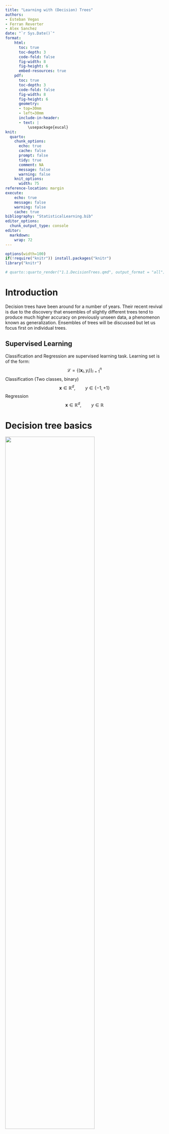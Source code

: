 ```yaml
---
title: "Learning with (Decision) Trees"
authors:
- Esteban Vegas
- Ferran Reverter
- Alex Sanchez
date: "`r Sys.Date()`"
format:
    html: 
      toc: true
      toc-depth: 3
      code-fold: false
      fig-width: 8
      fig-height: 6
      embed-resources: true
    pdf:
      toc: true
      toc-depth: 3
      code-fold: false
      fig-width: 8
      fig-height: 6
      geometry: 
      - top=30mm
      - left=30mm
      include-in-header:
      - text: |
          \usepackage{eucal}
knit:
  quarto:
    chunk_options:
      echo: true
      cache: false
      prompt: false
      tidy: true
      comment: NA
      message: false
      warning: false
    knit_options:
      width: 75
reference-location: margin
execute:
    echo: true
    message: false
    warning: false
    cache: true
bibliography: "StatisticalLearning.bib"
editor_options: 
  chunk_output_type: console
editor: 
  markdown: 
    wrap: 72
---
```



```r
options(width=100) 
if(!require("knitr")) install.packages("knitr")
library("knitr")
```

```r
# quarto::quarto_render("1.1.DecisionTrees.qmd", output_format = "all")

```


# Introduction

Decision trees have been around for a number of years. Their
recent revival is due to the discovery that ensembles of slightly different
trees tend to produce much higher accuracy on previously unseen data,
a phenomenon known as generalization. Ensembles of trees
will be discussed but let us focus
first on individual trees.


## Supervised Learning

Classification and Regression  are supervised learning task. Learning set is of the form:
$$
\mathcal{L}=\{(\mathbf{x}_i,y_i)\}_{i=1}^n
$$
Classification (Two classes, binary)
$$
\mathbf{x}\in\mathbb{R}^d,\qquad y\in\{-1,+1\}
$$
Regression
$$
\mathbf{x}\in\mathbb{R}^d,\qquad y\in\mathbb{R}
$$



# Decision tree basics


![](images/rf0.jpg){width=75%}


## Decision tree

We can see Fig.1. 

1. A tree is a set of nodes and edges organized
in a hierarchical fashion. In contrast to a graph, in a tree there are no
loops. Internal nodes are denoted with circles and terminal nodes with
squares.
2. A decision tree is a tree where each split node stores a boolean test
function to be applied to the incoming data. Each leaf stores the final
answer (predictor)





## Training and testing decision trees



![](images/rf00.jpg){width=75%}

## Basic notation


We can see Fig.2. 


1. Input data is represented as a collection of points in the $d$-dimensional space which are labeled by their feature responses.
2. A decision tree is a hierarchical structure of connected nodes.  
3. Training a decision tree involves sending all training data $\{v\}$ into the
tree and optimizing the parameters of the split nodes so as to optimize
a chosen cost function.
4. During testing, a split (internal) node applies a test
to the input data $v$ and sends it to the appropriate child. The process
is repeated until a leaf (terminal) node is reached (beige path).


![](images/partition.jpg){width=75%}





## Tree-Growing Procedure

We can see Fig.3.

In order to grow a classification tree, we need to answer four basic questions:

1. How do we choose the Boolean conditions for splitting at each node? 
2. Which criterion should we use to split a parent node into its two child nodes?
3. How do we decide when a node become a terminal node (i.e., stop splitting)?
4. How do we assign a class to a terminal node?




## Choosing the best split for a Variable



### Splitting Strategies 

At each node, the tree-growing algorithm has to decide on which variable
it is “best” to split. We need to consider every possible split over all
variables present at that node, then enumerate all possible splits, evaluate
each one, and decide which is best in some sense.

For a description of splitting rules, we need to make a distinction between
ordinal (or continuous) and nominal (or categorical) variables.
For a continuous or ordinal variable, the number of possible splits at a
given node is one fewer than the number of its distinctly observed values.
Suppose that a particular categorical variable is defined by $m$ distinct
categories, there are $2^{m-1}-1$ distinct splits.



We first need to choose the
best split for a given variable. Accordingly, we have to measure of goodness
of a split. Let $C_1$,...,$C_K$ be the $K\geq 2$ classes. For node $\tau$, we denote by
$$
P(X\in C_k\vert \tau)
$$
the conditional probability that an observation $x$  is in $C_k$  given that it falls into the node $\tau$.


### Node information functions

We can see Fig.4

![Node impurity functions for the two-class case. The entropy
function (rescaled) is the red curve, the Gini index is the green curve, and
the resubstitution estimate of the misclassification rate is the blue curve.
![](images/impurity.jpg){width=75%}


To choose the best split over all variables, we first need to choose the
best split for a given variable. Accordingly, we define a measure of goodness
of a split. For node $\tau$, the node information function $i(\tau)$ is definded by
$$
i(\tau)=\phi\Big(p(1\vert \tau),...,p(K\vert \tau)\Big)
$$
where $p(k\vert \tau)$ is an estimate of $P(X\in C_k\vert \tau)$.


We require $\phi$ to be a symmetric function, defined on the set of all $K$-tuples
of probabilities $(p_1,\dots,p_k)$ with unit sum, minimized at the points
$(1,0,\cdots,0)$, $(0,1,\cdots,0)$, $(0,0,\cdots,1)$, and maximized at the point
$(\frac{1}{K},\frac{1}{K},\cdots,\frac{1}{K})$. One such function $\phi$ is the entropy function,
$$
i(\tau)=-\sum_{i=1}^K p(k\vert \tau)\log p(k\vert \tau)
$$


An alternative to the  the entropy is the Gini index, given by

$$
i(\tau)=1-\sum_{i=1}^K p(k\vert \tau)^2
$$

And the misclassification rate

$$
i(\tau)=\sum_{i=1}^K p(k\vert \tau)(1-p(k\vert \tau))
$$



### Information gain


![](images/rf11.jpg){width=80%}

We can see Fig.5. 


Suppose, at node  $\tau$ , we apply split $s$ so that a proportion $p_L$ of the
observations drops down to the left child-node $\tau_L$ and the remaining
proportion $p_R$ drops down to the right child-node $\tau_R$

The goodness of split $s$ at node $\tau$ is given by the reduction in impurity
gained by splitting the parent node $\tau$ into its child nodes, $\tau_L$ and $\tau_R$,

$$
I(s,\tau)= i(\tau)-p_L i(\tau_L)-p_R i(\tau_R)
$$

The best split for the single variable $X_j$  is the one that has the largest
value of $I(s,\tau)$ over all $s\in\mathcal{S}_j$, the set of possible distinct splits for $X_j$ .






## Example



\begin{center}
\begin{tabular}{llll}
& +1 & -1 & Total\\
\hline
$X_j\leq s$& $n_{11}$ & $n_{12}$ & $n_{1+}$\\
$X_j>s$ & $n_{21}$ & $n_{22}$ & $n_{2+}$\\
\hline
Total & $n_{+1}$ & $n_{+2}$& $n_{++}$\\
\hline
\end{tabular}
\end{center}
Consider first, the parent node $\tau$, estimate $P(\frac{+1}{\tau})$ by $n_{+1}/n_{++}$ and $P(\frac{-1}{\tau})$ by $n_{+2}/n_{++}$, and then the estimated impurity function is:
$$
i(\tau)=-\big(\frac{n_{+1}}{n_{++}}\big)\log\big(\frac{n_{+1}}{n_{++}}\big)-\big(\frac{n_{+2}}{n_{++}}\big)\log\big(\frac{n_{+2}}{n_{++}}\big)
$$
Note that $i(\tau)$ is completely independent of the type of proposed split.


Now, for the child nodes, $\tau_L$ y $\tau_R$.
We estimated $p_L=n_{1+}/n_{++}$ and $p_R=n_{2+}/n_{++}$


For $X_j\leq s$, we estimate
$P(\frac{+1}{\tau_L})=n_{11}/n_{1+}$ and $P(\frac{-1}{\tau_L})=n_{12}/n_{1+}$
For the condition $X_j> s$, we estimate
$P(\frac{+1}{\tau_R})=n_{21}/n_{2+}$ and $P(\frac{-1}{\tau_R})=n_{22}/n_{2+}$.
We then compute:
$$
i(\tau_L)=-\big(\frac{n_{11}}{n_{1+}}\big)\log\big(\frac{n_{11}}{n_{1+}}\big)-\big(\frac{n_{12}}{n_{1+}}\big)\log\big(\frac{n_{12}}{n_{1+}}\big)
$$
$$
i(\tau_R)=-\big(\frac{n_{21}}{n_{2+}}\big)\log\big(\frac{n_{21}}{n_{2+}}\big)-\big(\frac{n_{22}}{n_{2+}}\big)\log\big(\frac{n_{22}}{n_{2+}}\big)
$$
and, then we can compute $I(s,\tau)$.




## Recursive Partitioning


\begin{itemize}

\item In order to grow a tree, we start with the root node, which consists of the
learning set $\mathcal{L}$. Using the “goodness-of-split” criterion for a single variable,
the tree algorithm finds the best split at the root node for each of the
variables, $X_1$ to $X_r$.

\item The best split $s$ at the root node is then defined as the
one that has the largest value of over all $r$ single-variable best splits
at that node.

\item We next split each of the child nodes of the root node in the same way.
We repeat the above computations for the left child node, except that
we consider only those observations that fall into each child node.

\item When those splits are completed, we continue to split
each of the subsequent nodes. This sequential splitting process of building
a tree layer-by-layer is called recursive partitioning.

\end{itemize}




## Stop spliting

\begin{itemize}
\item For example, we can declare a node to be terminal if it fails to be larger than a certain critical
size ($n_{min}$ is some previously declared minimum size of a node).
\item Another early action was to stop a node from splitting if the largest
goodness-of-split value at that node is smaller than a certain predetermined
limit.
\item These stopping rules, however, do not turn out to be such good ideas. A better approach (Breiman et al. 2008) is to let the tree grow to saturation and then ''prune'' it back.
\end{itemize}



## Plurality rule

We can see Fig.6. 

How do we associate a class with a terminal node?

Suppose at terminal node $\tau$ there are $n(\tau)$ observations, of which $n_k(\tau)$ are from class $C_k$,
$k=1,...,K$. Then, the class which corresponds to the largest of the $\{n_1(\tau),...,n_k(\tau)\}$ is assigned to $\tau$.

This is called the plurality rule. This rule can be derived from the Bayes’s rule classifier, where we assign
the node $\tau$ to class $C_i$ if $p(i|\tau) = \max_k p(k|\tau)$.


![](images/rf1.jpg){width=75%}






## Choosing the best split in Regression Trees

We now discuss the process of building a regression tree. Roughly speaking,
there are two steps.

\begin{enumerate}
\item We divide the predictor space-that is, the set of possible values for
$X_1,X_2,\dots,X_p$ into $J$ distinct and non-overlapping regions,
$R_1,R_2,\dots,R_J$.
\item For every observation that falls into the region $R_j$, we make the same
prediction, which is simply the mean of the response values for the
training observations in $R_j$.
\end{enumerate}

For instance, suppose that in Step 1 we obtain two regions, $R_1$ and $R_2$,
and that the response mean of the training observations in the first region
is 10, while the response mean of the training observations in the second
region is 20. Then for a given observation $X=x$, if $x\in R_1$ we will predict
a value of 10, and if $x\in R_2$ we will predict a value of 20.


We now elaborate on Step 1 above. How do we construct the regions
$R_1,...,R_J$? In theory, the regions could have any shape. However, we
choose to divide the predictor space into high-dimensional rectangles, or
boxes,  for simplicity and for ease of interpretation of the resulting predictive
model. The goal is to find boxes $R_1,...,R_J$? that minimize the RSS (Residual Sum of Squares),
given by
$$
\sum_{j=1}^J\sum_{i\in R_j}(y_i-\hat{y}_{R_j})^2
$$

where $\hat{y}_{R_j}$ is the mean response for the training observations within the
j-th box. Unfortunately, it is computationally infeasible to consider every
possible partition of the feature space into $J$ boxes. For this reason, we take
a top-down, greedy approach that is known as recursive binary splitting. The
approach is top-down because it begins at the top of the tree (at which point
all observations belong to a single region) and then successively splits the
predictor space; each split is indicated via two new branches further down
on the tree. It is greedy because at each step of the tree-building process,
the best split is made at that particular step, rather than looking ahead
and picking a split that will lead to a better tree in some future step.


In order to perform recursive binary splitting, we first select the predictor
$X_j$ and the cutpoint $s$ such that splitting the predictor space into
the regions $\{X|X_j \leq s\}$ and $\{X|X_j > s\}$ leads to the greatest possible
reduction in RSS. (The notation $\{X|X_j \leq  s\}$ means the region of predictor
space in which $X_j$ takes on a value less than $s$). That is, we consider all
predictors $X_1,...,X_p$, and all possible values of the cutpoint $s$ for each of
the predictors, and then choose the predictor and cutpoint such that the
resulting tree has the lowest RSS. In greater detail, for any $j$ and $s$, we
define the pair of half-planes
$$
R_1(j,s)=\{X|X_j \leq  s\},\qquad R_2(j,s)=\{X|X_j > s\}
$$
and we seek the value of $j$ and $s$ that minimize the equation
\begin{equation}\label{tree1}
\sum_{i:x_i\in R_1}(y_i-\hat{y}_{R_1})^2+\sum_{i:x_i\in R_2}(y_i-\hat{y}_{R_2})^2
\end{equation}

where $\hat{y}_{R_1}$ is the mean response for the training observations in $R_1(j,s)$,
and $\hat{y}_{R_2}$ is the mean response for the training observations in $R_2(j,s)$.
Finding the values of $j$ and $s$ that minimize (\ref{tree1}) can be done quite quickly,
especially when the number of features $p$ is not too large.

Next, we repeat the process, looking for the best predictor and best
cutpoint in order to split the data further so as to minimize the RSS within
each of the resulting regions. However, this time, instead of splitting the
entire predictor space, we split one of the two previously identified regions.
We now have three regions. Again, we look to split one of these three regions
further, so as to minimize the RSS. The process continues until a stopping
criterion is reached; for instance, we may continue until no region contains
more than five observations.

Once the regions $R_1,...,R_J$ have been created, we predict the response
for a given test observation using the mean of the training observations in
the region to which that test observation belongs.



## Estimating the misclassification rate

Let $T$ be the tree classifier and let
$\tilde{T}=\{\tau_1,\tau_2,...,\tau_L\}$
denote the set of all terminal nodes of $T$. We can now estimate the true misclassification rate,
\begin{equation}\label{e1}
R(T)=\sum_{l=1}^LR(\tau_l)P(\tau_l),
\end{equation}
for $T$, where $P(\tau)$ is the probability that an observation falls into node $\tau$ and $R(\tau)$
is the within-node misclassification rate of an observation
in node $\tau$. 

If we estimate $R(\tau)$ by 
$$
r(\tau)=1-\max_kp(k|\tau)
$$
and we estimate $P(\tau_l)$ by the proportion $p(\tau_l)$ of all observations that fall
into node $\tau_l$, then, the resubstitution estimate of $R(T)$ is

$$
\hat{R}(T)=\sum_{l=1}^Lr(\tau_l)p(\tau_l).
$$



The resubstitution estimate $\hat{R}(T)$, however, leaves much to be desired
as an estimate of $R(T)$. 

First, bigger trees (i.e., more splitting) have smaller
values of $\hat{R}(T)$; that is, $\hat{R}(T')\leq \hat{R}(T)$), where $T'$ is formed by splitting
a terminal node of $T$. For example, if a tree is allowed to grow until every
terminal node contains only a single observation, then that node is classified
by the class of that observation and $\hat{R}(T)=0$. 

Second, using only the
resubstitution estimate tends to generate trees that are too big for the given
data. 

Third, the resubstitution estimate $\hat{R}(T)$ is a much-too-optimistic
estimate of $R(T)$. More realistic estimates of $R(T)$ are given below.



## Tree Pruning

Since decision trees have a very high tendency to over-fit the data, a smaller tree with fewer splits might lead to increase the generalization capability. Lower variance (estimation error)
at the cost of a little bias (approximation error). 

One possible alternative to the process described above is to build the tree only so long as the decrease in the node impurity measure, due to each split exceeds some (high) threshold. However, due to greedy nature of the splitting algorithm, it is too short-sighted since a seemingly worthless split early on in the tree might be followed by a very good split i.e., a split that leads to a large reduction in impurity later on.


Therefore, a better strategy is to grow a very large tree $T_0$, and then prune it back in order to obtain a subtree. 

### Cost complexity pruning

A sequence of trees indexed by a nonnegative tuning parameter $\alpha$ is considered. For each value of $\alpha$ there corresponds a subtree $T\subset T_0$ such that the penalized misclassification rate
$$
R_\alpha(T)=R(T)+\alpha|T|
$$
is as small as possible. Here $|T|$ indicates the number of terminal nodes of the subtree $T$, 
Think of $\alpha|T|$ as a penalty term for tree size, so that $R_\alpha(T)$ penalizes
$R(T)$ (\ref{e1}) for generating too large a tree. For each $\alpha$, we then choose that
subtree $T(\alpha)$ of $T_0$ that minimizes $R_\alpha(T)$.

The tuning parameter $\alpha$ controls a trade-off between the subtree’s complexity and its fit to the training data. When $\alpha=0$, then the subtree $T$ will simply equal $T_0$. As $\alpha$ increases, there is a price to pay for having a tree with many terminal nodes, and so the above equation will tend to be minimized for a smaller subtree. 

Breiman et al. (1984) showed that for every $\alpha$, there
exists a unique smallest minimizing subtree. 


Depending on the cost of each additional leaf (i.e. the $\alpha$ value) different sub-trees of $T_0$ minimise the error-complexity measure. Breiman and his colleagues proved that although $\alpha$ can run through a continuum of values there is a sequence of pruned trees such that each element is optimal for a range of $\alpha$, and so there is only a finite number of interesting $\alpha$ values.


$$
0 = \alpha_0 < \alpha_1 < \alpha_2 < \alpha_3 < \cdots < \alpha_M,
$$


Furthermore, they developed an algorithm that generates a parametric family of pruned trees 

$$
T_0 \prec T_1 \prec T_2 \prec T_3 \prec \cdots \prec T_M, 
$$



such that each $T_i$ in the sequence is characterised by adifferent value $\alpha_i$. They proved that each tree $T_i$ in this sequence is optimal from the error-complexity perspective within the interval $[\alpha_i,\alpha_{i+1})$.


So far, we have constructed a finite sequence of decreasing-size subtrees
$T_1,T_2,T_3,\dots,T_M$ by pruning more and more nodes from $T_0$. When do
we stop pruning? Which subtree of the sequence do we choose as the “best”
pruned subtree? Choice of the best subtree depends upon having a good estimate of the
misclassification rate $R(T_k)$ corresponding to the subtree $T_k$. Breiman et
al. (1984) offered two estimation methods: use an independent test sample
or use cross-validation. When the data set is very large, use of an independent
test set is straightforward and computationally efficient, and is,
generally, the preferred estimation method. For smaller data sets, crossvalidation
is preferred.



## Advantages and disadvantages of trees

1. Trees are very easy to explain to people. In fact, they are even easier
to explain than linear regression!
2. Some people believe that decision trees more closely mirror human
decision-making than do the regression and classification approaches.
3. Trees can be displayed graphically, and are easily interpreted even by
a non-expert (especially if they are small).
4. Trees can easily handle qualitative predictors without the need to
create dummy variables.
5. Unfortunately, trees generally do not have the same level of predictive
accuracy as some of the other regression and classification approaches.

However, by aggregating many decision trees, using methods like bagging,
random forests, and boosting, the predictive performance of trees can be
substantially improved. We introduce these concepts next.


# Bibliography

A. Criminisi, J. Shotton and E. Konukoglu. 
Decision Forests for Classification, Regression, Density Estimation, Manifold Learning and Semi-Supervised Learning. Microsoft Research technical report TR-2011-114.


The Elements of Statistical Learning: Data Mining, Inference, and Prediction. 
Second Edition. Springer. 2009.




```r
#In V-fold cross-validation (CV/V), we randomly divide the data $\mathcal{D}$ into
#$V$ roughly equal-size, disjoint subsets, $\mathcal{D}=\cup_{v=1}^V\mathcal{D}_v$. $V$ is usually taken to be 5 or 10.
#
#We next create $K$ different data sets from the 
#$\{\mathcal{D}_v\}$ by taking $\mathcal{L}_v=\mathcal{D}-\mathcal{D}_v$ 
#as the vth learning set and $\mathcal{V}_v=\mathcal{D}_v$ as the vth validation, $v=1,2,...,V$. 
#
#If the $\{\mathcal{D}_v\}$ each have the
#same number of observations, then each learning set will have $(V-1)/V)\times100$
#percent of the original data set.
#
#Grow the vth "auxilliary” tree $T_{0}^{(v)}$ using the kth learning set $\mathcal{L}_v$ , $v=1,...,V$.
#Fix the value of the complexity parameter $\alpha$.
#
#Let $T_{\alpha}^{(v)}$ be the
#best pruned subtree of $T_{0}^{(v)}$, $v=1,...,V$.#
#
#Now, drop each observation in
#the vth validation set $\mathcal{V}_v$ down the tree $T_{\alpha}^{(v)}$, $v=1,...,V$. 

#Let $n_{ij}^{(v)}$ denote
#the number of jth class observations in $\mathcal{V}_v$ that are classified as being from
#the ith class, $i,j=1,2,...K$, $v=1,2,...,V$. 


#Because  $\mathcal{D}=\cup_{v=1}^V\mathcal{V}_v$
#is a disjoint sum, the total number of jth class observations that are classified
#as being from the ith class is
#$n_{ij}(\alpha)=\sum_{v=1}^Vn_{ij}^{(v)}$,$i,j=1,2,...K$


#If we set $n_j$ to be the number of observations in $\mathcal{D}$ that belong to the jth
#class, $j=1,2,...K$, and assume that misclassification costs are equal for
#all classes, then, for a given $\alpha$,

#$$
#R^{CV/V}(T(\alpha))=n^{-1}\sum_{i=1}^K\sum_{j=1}^Kn_{ij}(\alpha)
#$$
#is the estimated misclassification rate over $\mathcal{D}$, where $T(\alpha)$ is a minimizing
#subtree of $T_0$.



#Then, select the best-pruned subtree $T^*$ by the rule
#$$
#R^{CV/V}(T^*)=\min_kR^{CV/V}(T(\alpha_k))
#$$
#and use $R^{CV/V}(T^*)$ as its estimated missclassification rate.
```
